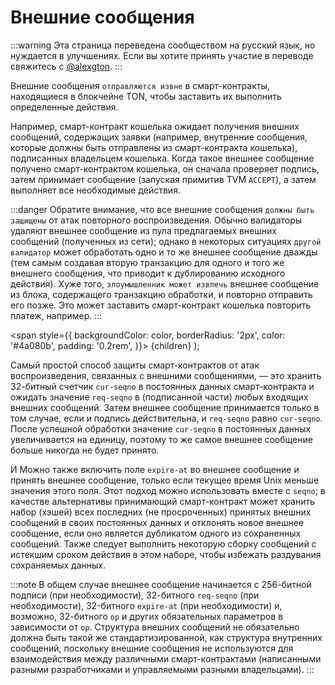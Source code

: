 # Внешние сообщения

:::warning
Эта страница переведена сообществом на русский язык, но нуждается в улучшениях. Если вы хотите принять участие в переводе свяжитесь с [@alexgton](https://t.me/alexgton).
:::

Внешние сообщения `отправляются извне` в смарт-контракты, находящиеся в блокчейне TON, чтобы заставить их выполнить определенные действия.

Например, смарт-контракт кошелька ожидает получения внешних сообщений, содержащих заявки (например, внутренние сообщения, которые должны быть отправлены из смарт-контракта кошелька), подписанных владельцем кошелька. Когда такое внешнее сообщение получено смарт-контрактом кошелька, он сначала проверяет подпись, затем принимает сообщение (запуская примитив TVM `ACCEPT`), а затем выполняет все необходимые действия.

:::danger
Обратите внимание, что все внешние сообщения `должны быть защищены` от атак повторного воспроизведения. Обычно валидаторы удаляют внешнее сообщение из пула предлагаемых внешних сообщений (полученных из сети); однако в некоторых ситуациях `другой валидатор` может обработать одно и то же внешнее сообщение дважды (тем самым создавая вторую транзакцию для одного и того же внешнего сообщения, что приводит к дублированию исходного действия). Хуже того, `злоумышленник может извлечь` внешнее сообщение из блока, содержащего транзакцию обработки, и повторно отправить его позже. Это может заставить смарт-контракт кошелька повторить платеж, например.
:::

<span
style={{
backgroundColor: color,
borderRadius: '2px',
color: '#4a080b',
padding: '0.2rem',
}}>
{children} </span>
);

<Highlight color="#ffeced">Самый простой способ защиты смарт-контрактов от атак воспроизведения</Highlight>, связанных с внешними сообщениями, — это хранить 32-битный счетчик `cur-seqno` в постоянных данных смарт-контракта и ожидать значение `req-seqno` в (подписанной части) любых входящих внешних сообщений. Затем внешнее сообщение принимается только в том случае, если и подпись действительна, и `req-seqno` равно `cur-seqno`. После успешной обработки значение `cur-seqno` в постоянных данных увеличивается на единицу, поэтому <Highlight color="#ffeced">то же самое внешнее сообщение больше никогда не будет принято</Highlight>.

И <Highlight color="#ffeced">Можно также</Highlight> включить поле `expire-at` во внешнее сообщение и принять внешнее сообщение, только если текущее время Unix меньше значения этого поля. Этот подход можно использовать вместе с `seqno`; в качестве альтернативы принимающий смарт-контракт может хранить набор (хэшей) всех последних (не просроченных) принятых внешних сообщений в своих постоянных данных и отклонять новое внешнее сообщение, если оно является дубликатом одного из сохраненных сообщений. Также следует выполнить некоторую сборку сообщений с истекшим сроком действия в этом наборе, чтобы избежать раздувания сохраняемых данных.

:::note
В общем случае внешнее сообщение начинается с 256-битной подписи (при необходимости), 32-битного `req-seqno` (при необходимости), 32-битного `expire-at` (при необходимости) и, возможно, 32-битного `op` и других обязательных параметров в зависимости от `op`. Структура внешних сообщений не обязательно должна быть такой же стандартизированной, как структура внутренних сообщений, поскольку внешние сообщения не используются для взаимодействия между различными смарт-контрактами (написанными разными разработчиками и управляемыми разными владельцами).
:::
